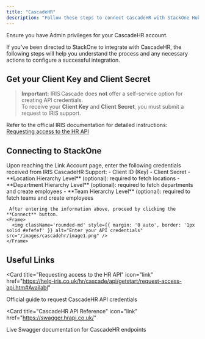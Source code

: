 ```yaml
---
title: "CascadeHR"
description: "Follow these steps to connect CascadeHR with StackOne Hub successfully."
---
```



<Warning>
  Ensure you have Admin privileges for your CascadeHR account.
</Warning>

If you've been directed to StackOne to integrate with CascadeHR, the following steps will help you understand the process and any necessary actions to configure a successful integration.

## Get your Client Key and Client Secret
  > **Important:** 
  IRIS Cascade does **not** offer a self-service option for creating API credentials.  
  To receive your **Client Key** and **Client Secret**, you must submit a request to IRIS support.

 Refer to the official IRIS documentation for detailed instructions:  
[Requesting access to the HR API](https://help-iris.co.uk/hr/cascade/api/getstart/request-access-api.htm#Availabl)
  
## Connecting to StackOne

<Steps>
  <Step title="Enter your API credentials">
    Upon reaching the Link Account page, enter the following credentials received from IRIS CascadeHR Support:
    - Client ID (Key)
    - Client Secret
  </Step>
    <Step title="Enter additional connection informations">
    - **Location Hierarchy Level** (optional): required to fetch locations  
    - **Department Hierarchy Level** (optional): required to fetch departments and create employees  
    - **Team Hierarchy Level** (optional): required to fetch teams and create employees  


     After entering the information above, proceed by clicking the **Connect** button.
    <Frame>
      <img className='rounded-md' style={{ margin: '0 auto', border: '1px solid #efefef' }} alt="Enter your API credentials" src="/images/cascadehr/image1.png" />
    </Frame>
  </Step>
</Steps>

<IntegrationFooter />

## Useful Links
<Card
  title="Requesting access to the HR API"
  icon="link"
  href="https://help-iris.co.uk/hr/cascade/api/getstart/request-access-api.htm#Availabl"
>
  Official guide to request CascadeHR API credentials
</Card>

<Card
  title="CascadeHR API Reference"
  icon="link"
  href="https://swagger.hrapi.co.uk/"
>
  Live Swagger documentation for CascadeHR endpoints
</Card>


